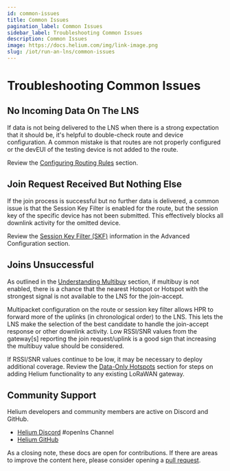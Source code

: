 ```yaml
---
id: common-issues
title: Common Issues
pagination_label: Common Issues
sidebar_label: Troubleshooting Common Issues
description: Common Issues
image: https://docs.helium.com/img/link-image.png
slug: /iot/run-an-lns/common-issues
---
```



# Troubleshooting Common Issues

## No Incoming Data On The LNS

If data is not being delivered to the LNS when there is a strong expectation that it should be, it's
helpful to double-check route and device configuration. A common mistake is that routes are not
properly configured or the devEUI of the testing device is not added to the route.

Review the [Configuring Routing Rules](/iot/run-an-lns/configure-routing-rules) section.

## Join Request Received But Nothing Else

If the join process is successful but no further data is delivered, a common issue is that the
Session Key Filter is enabled for the route, but the session key of the specific device has not been
submitted. This effectively blocks all downlink activity for the omitted device.

Review the [Session Key Filter (SKF)](/iot/run-an-lns/advanced-configuration) information in the
Advanced Configuration section.

## Joins Unsuccessful

As outlined in the
[Understanding Multibuy](iot/run-an-lns/fund-an-oui/#understanding-multibuy-max_copies) section, if
multibuy is not enabled, there is a chance that the nearest Hotspot or Hotspot with the strongest
signal is not available to the LNS for the join-accept.

Multipacket configuration on the route or session key filter allows HPR to forward more of the
uplinks (in chronological order) to the LNS. This lets the LNS make the selection of the best
candidate to handle the join-accept response or other downlink activity. Low RSSI/SNR values from
the gateway[s] reporting the join request/uplink is a good sign that increasing the multibuy value
should be considered.

If RSSI/SNR values continue to be low, it may be necessary to deploy additional coverage. Review the
[Data-Only Hotspots](/iot/data-only-hotspots) section for steps on adding Helium functionality to
any existing LoRaWAN gateway.

## Community Support

Helium developers and community members are active on Discord and GitHub.

- [Helium Discord](https://discord.gg/helium) #openlns Channel
- [Helium GitHub](https://github.com/helium)

As a closing note, these docs are open for contributions. If there are areas to improve the content
here, please consider opening a [pull request](https://github.com/helium/docs/).
